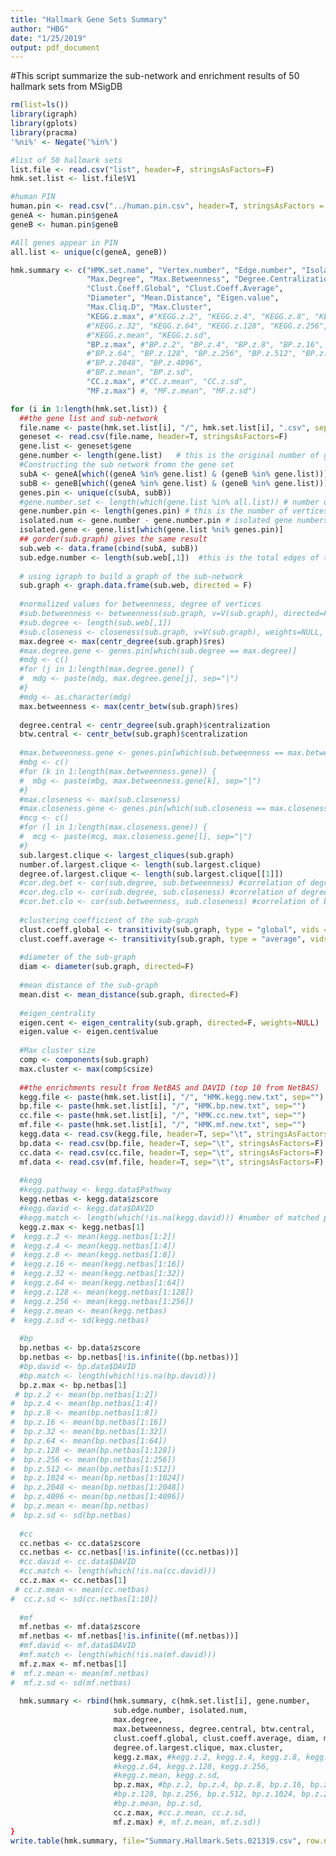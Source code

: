 ```yaml
---
title: "Hallmark Gene Sets Summary"
author: "HBG"
date: "1/25/2019"
output: pdf_document
---
```


#This script summarize the sub-network and enrichment results of 50 hallmark sets from MSigDB

```r
rm(list=ls())
library(igraph)
library(gplots)
library(pracma)
'%ni%' <- Negate('%in%')

#list of 50 hallmark sets
list.file <- read.csv("list", header=F, stringsAsFactors=F)
hmk.set.list <- list.file$V1

#human PIN
human.pin <- read.csv("../human.pin.csv", header=T, stringsAsFactors = F)
geneA <- human.pin$geneA
geneB <- human.pin$geneB

#All genes appear in PIN
all.list <- unique(c(geneA, geneB))

hmk.summary <- c("HMK.set.name", "Vertex.number", "Edge.number", "Isolated.number", 
                 "Max.Degree", "Max.Betweenness", "Degree.Centralization", "Btw.Centralization",
                 "Clust.Coeff.Global", "Clust.Coeff.Average",
                 "Diameter", "Mean.Distance", "Eigen.value",
                 "Max.Cliq.D", "Max.Cluster",
                 "KEGG.z.max", #"KEGG.z.2", "KEGG.z.4", "KEGG.z.8", "KEGG.z.16",
                 #"KEGG.z.32", "KEGG.z.64", "KEGG.z.128", "KEGG.z.256",
                 #"KEGG.z.mean", "KEGG.z.sd",
                 "BP.z.max", #"BP.z.2", "BP.z.4", "BP.z.8", "BP.z.16", "BP.z.32",
                 #"BP.z.64", "BP.z.128", "BP.z.256", "BP.z.512", "BP.z.1024",
                 #"BP.z.2048", "BP.z.4096",
                 #"BP.z.mean", "BP.z.sd",
                 "CC.z.max", #"CC.z.mean", "CC.z.sd",
                 "MF.z.max") #, "MF.z.mean", "MF.z.sd")

for (i in 1:length(hmk.set.list)) {
  ##the gene list and sub-network
  file.name <- paste(hmk.set.list[i], "/", hmk.set.list[i], ".csv", sep="")
  geneset <- read.csv(file.name, header=T, stringsAsFactors=F)
  gene.list <- geneset$gene
  gene.number <- length(gene.list)   # this is the original number of genes the set, or Vertex number
  #Constructing the sub network fromn the gene set
  subA <- geneA[which((geneA %in% gene.list) & (geneB %in% gene.list))]
  subB <- geneB[which((geneA %in% gene.list) & (geneB %in% gene.list))]
  genes.pin <- unique(c(subA, subB))
  #gene.number.set <- length(which(gene.list %in% all.list)) # number of genes shown in the network
  gene.number.pin <- length(genes.pin) # this is the number of vertices constituting the sub-network
  isolated.num <- gene.number - gene.number.pin # isolated gene numbers
  isolated.gene <- gene.list[which(gene.list %ni% genes.pin)]
  ## gorder(sub.graph) gives the same result
  sub.web <- data.frame(cbind(subA, subB))
  sub.edge.number <- length(sub.web[,1])  #this is the total edges of the sub-network
  
  # using igraph to build a graph of the sub-network
  sub.graph <- graph.data.frame(sub.web, directed = F)
  
  #normalized values for betweenness, degree of vertices
  #sub.betweenness <- betweenness(sub.graph, v=V(sub.graph), directed=F, weights=NULL, normalized=F)
  #sub.degree <- length(sub.web[,1])
  #sub.closeness <- closeness(sub.graph, v=V(sub.graph), weights=NULL, normalized=F)
  max.degree <- max(centr_degree(sub.graph)$res)
  #max.degree.gene <- genes.pin[which(sub.degree == max.degree)]
  #mdg <- c()
  #for (j in 1:length(max.degree.gene)) {
  #  mdg <- paste(mdg, max.degree.gene[j], sep="|")
  #}
  #mdg <- as.character(mdg)
  max.betweenness <- max(centr_betw(sub.graph)$res)
  
  degree.central <- centr_degree(sub.graph)$centralization
  btw.central <- centr_betw(sub.graph)$centralization
  
  #max.betweenness.gene <- genes.pin[which(sub.betweenness == max.betweenness)]
  #mbg <- c()
  #for (k in 1:length(max.betweenness.gene)) {
  #  mbg <- paste(mbg, max.betweenness.gene[k], sep="|")
  #}
  #max.closeness <- max(sub.closeness)
  #max.closeness.gene <- genes.pin[which(sub.closeness == max.closeness)]
  #mcg <- c()
  #for (l in 1:length(max.closeness.gene)) {
  #  mcg <- paste(mcg, max.closeness.gene[l], sep="|")
  #}
  sub.largest.clique <- largest_cliques(sub.graph)
  number.of.largest.clique <- length(sub.largest.clique)
  degree.of.largest.clique <- length(sub.largest.clique[[1]])
  #cor.deg.bet <- cor(sub.degree, sub.betweenness) #correlation of degree/betweenness
  #cor.deg.clo <- cor(sub.degree, sub.closeness) #correlation of degree/closeness
  #cor.bet.clo <- cor(sub.betweenness, sub.closeness) #correlation of betweenness/closeness
  
  #clustering coefficient of the sub-graph
  clust.coeff.global <- transitivity(sub.graph, type = "global", vids = NULL, weights=NULL, isolates=c("NaN", "zero"))
  clust.coeff.average <- transitivity(sub.graph, type = "average", vids = NULL, weights = NULL, isolates = c("NaN", "zero"))
  
  #diameter of the sub-graph
  diam <- diameter(sub.graph, directed=F)
  
  #mean distance of the sub-graph
  mean.dist <- mean_distance(sub.graph, directed=F)
  
  #eigen_centrality
  eigen.cent <- eigen_centrality(sub.graph, directed=F, weights=NULL)
  eigen.value <- eigen.cent$value
  
  #Max cluster size
  comp <- components(sub.graph)
  max.cluster <- max(comp$csize)
  
  ##the enrichments result from NetBAS and DAVID (top 10 from NetBAS)
  kegg.file <- paste(hmk.set.list[i], "/", "HMK.kegg.new.txt", sep="")
  bp.file <- paste(hmk.set.list[i], "/", "HMK.bp.new.txt", sep="")
  cc.file <- paste(hmk.set.list[i], "/", "HMK.cc.new.txt", sep="")
  mf.file <- paste(hmk.set.list[i], "/", "HMK.mf.new.txt", sep="")
  kegg.data <- read.csv(kegg.file, header=T, sep="\t", stringsAsFactors=F)
  bp.data <- read.csv(bp.file, header=T, sep="\t", stringsAsFactors=F)
  cc.data <- read.csv(cc.file, header=T, sep="\t", stringsAsFactors=F)
  mf.data <- read.csv(mf.file, header=T, sep="\t", stringsAsFactors=F)
  
  #kegg
  #kegg.pathway <- kegg.data$Pathway
  kegg.netbas <- kegg.data$zscore
  #kegg.david <- kegg.data$DAVID
  #kegg.match <- length(which(!is.na(kegg.david))) #number of matched pathways in DAVID
  kegg.z.max <- kegg.netbas[1]
#  kegg.z.2 <- mean(kegg.netbas[1:2])
#  kegg.z.4 <- mean(kegg.netbas[1:4])
#  kegg.z.8 <- mean(kegg.netbas[1:8])
#  kegg.z.16 <- mean(kegg.netbas[1:16])
#  kegg.z.32 <- mean(kegg.netbas[1:32])
#  kegg.z.64 <- mean(kegg.netbas[1:64])
#  kegg.z.128 <- mean(kegg.netbas[1:128])
#  kegg.z.256 <- mean(kegg.netbas[1:256])
#  kegg.z.mean <- mean(kegg.netbas)
#  kegg.z.sd <- sd(kegg.netbas)
  
  #bp
  bp.netbas <- bp.data$zscore
  bp.netbas <- bp.netbas[!is.infinite((bp.netbas))]
  #bp.david <- bp.data$DAVID
  #bp.match <- length(which(!is.na(bp.david)))
  bp.z.max <- bp.netbas[1]
 # bp.z.2 <- mean(bp.netbas[1:2])
#  bp.z.4 <- mean(bp.netbas[1:4])
#  bp.z.8 <- mean(bp.netbas[1:8])
#  bp.z.16 <- mean(bp.netbas[1:16])
#  bp.z.32 <- mean(bp.netbas[1:32])
#  bp.z.64 <- mean(bp.netbas[1:64])
#  bp.z.128 <- mean(bp.netbas[1:128])
#  bp.z.256 <- mean(bp.netbas[1:256])
#  bp.z.512 <- mean(bp.netbas[1:512])
#  bp.z.1024 <- mean(bp.netbas[1:1024])
#  bp.z.2048 <- mean(bp.netbas[1:2048])
#  bp.z.4096 <- mean(bp.netbas[1:4096])
#  bp.z.mean <- mean(bp.netbas)
#  bp.z.sd <- sd(bp.netbas)
  
  #cc
  cc.netbas <- cc.data$zscore
  cc.netbas <- cc.netbas[!is.infinite((cc.netbas))]
  #cc.david <- cc.data$DAVID
  #cc.match <- length(which(!is.na(cc.david)))
  cc.z.max <- cc.netbas[1]
 # cc.z.mean <- mean(cc.netbas)
#  cc.z.sd <- sd(cc.netbas[1:10])
  
  #mf
  mf.netbas <- mf.data$zscore
  mf.netbas <- mf.netbas[!is.infinite((mf.netbas))]
  #mf.david <- mf.data$DAVID
  #mf.match <- length(which(!is.na(mf.david)))
  mf.z.max <- mf.netbas[1]
#  mf.z.mean <- mean(mf.netbas)
#  mf.z.sd <- sd(mf.netbas)
  
  hmk.summary <- rbind(hmk.summary, c(hmk.set.list[i], gene.number, 
                       sub.edge.number, isolated.num,
                       max.degree, 
                       max.betweenness, degree.central, btw.central,
                       clust.coeff.global, clust.coeff.average, diam, mean.dist, eigen.value,
                       degree.of.largest.clique, max.cluster,
                       kegg.z.max, #kegg.z.2, kegg.z.4, kegg.z.8, kegg.z.16,kegg.z.32,
                       #kegg.z.64, kegg.z.128, kegg.z.256,
                       #kegg.z.mean, kegg.z.sd,
                       bp.z.max, #bp.z.2, bp.z.4, bp.z.8, bp.z.16, bp.z.32, bp.z.64,
                       #bp.z.128, bp.z.256, bp.z.512, bp.z.1024, bp.z.2048, bp.z.4096,
                       #bp.z.mean, bp.z.sd,
                       cc.z.max, #cc.z.mean, cc.z.sd,
                       mf.z.max) #, mf.z.mean, mf.z.sd))
}
write.table(hmk.summary, file="Summary.Hallmark.Sets.021319.csv", row.names = F, col.names = F, sep=",", quote = T)
```